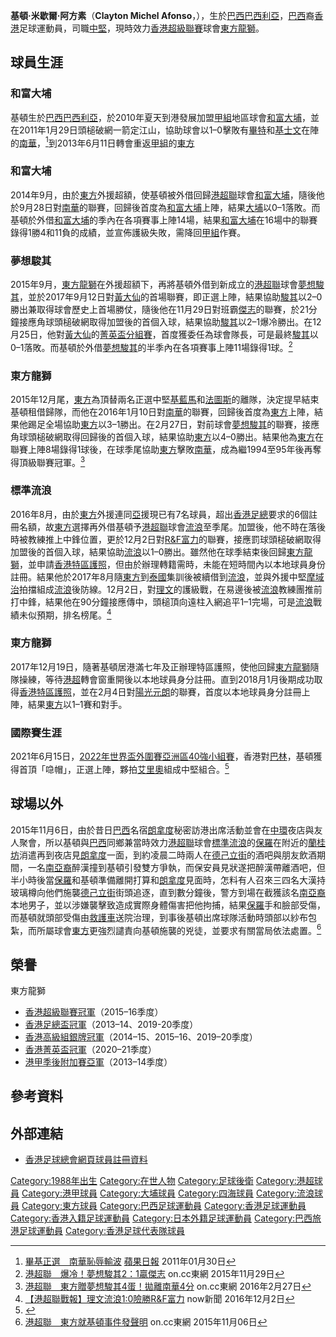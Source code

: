 {{Infobox football biography
| name        = 基頓 <br> Clayton Afonso
| image       = Clayton Michel Afonso.JPG
| fullname    = Clayton Michel Afonso
| nickname    = 
| birth_date  = {{Birth date and age|1988|7|18}}
| birth_place = [[巴西|巴西]]，[[巴西利亞|巴西利亞]]
| height      = {{height|meter=1.95}}
| position    = [[中堅|中堅]]
| currentclub = [[東方足球隊|東方龍獅]]
| clubnumber  = 5
| youthyears1 = 
| youthclubs1 = 
| years1 = 2008–2009
| clubs1 = [[隆德里納體育會|隆德里納]]
| caps1  = ?
| goals1 = ?
| years2 = 2009
| clubs2 = {{link-ja|静岡足球會|静岡FC|静岡FC}} 
| caps2  = ?
| goals2 = ?
| years3 = 2010
| clubs3 = {{link-ja|岩手八幡平足球會|アンソメット岩手・八幡平|岩手八幡平}}
| caps3  = ?
| goals3 = ?
| years4 = 2010–2013
| clubs4 = [[大埔足球會|和富大埔]]
| caps4  = 71
| goals4 = 9
| years5 = 2013–
| clubs5 = [[東方足球隊|東方龍獅]]
| caps5  = 79
| goals5 = 12
| years6 = 2014–2015
| clubs6 = → [[大埔足球會|和富大埔]] 
| caps6  = 17
| goals6 = 0
| years7 = 2015
| clubs7 = → [[夢想駿其足球會|夢想駿其]] 
| caps7  = 9
| goals7 = 1
| years8 = 2016–2017
| clubs8 = → [[香港流浪足球會|標準流浪]] 
| caps8  = 28
| goals8 = 5
| years9 = 
| clubs9 = 
| caps9  = 
| goals9 = 
| nationalyears1 =  2021–
| nationalteam1  = [[香港足球代表隊|香港]]
| nationalcaps1  = 1
| nationalgoals1 = 0
| pcupdate = 2020年8月11日
| ntupdate = 2020年8月11日
}}

'''基頓·米歇爾·阿方素'''（'''Clayton Michel Afonso'''，{{bd|1988年|7月18日|||C}}），生於[[巴西|巴西]][[巴西利亞|巴西利亞]]，[[巴西|巴西]]裔[[香港|香港]]足球運動員，司職[[中堅|中堅]]，現時效力[[香港超級聯賽|香港超級聯賽]]球會[[東方足球隊|東方龍獅]]。

==球員生涯==
=== 和富大埔 ===
基頓生於[[巴西|巴西]][[巴西利亞|巴西利亞]]，於2010年夏天到港發展加盟[[香港甲組足球聯賽|甲組]]地區球會[[大埔足球會|和富大埔]]，並在2011年1月29日頭槌破網一箭定江山，協助球會以1–0擊敗有[[尼基·巴特|畢特]]和[[馬特亞·凱日曼|基士文]]在陣的[[南華足球隊|南華]]，<ref>[https://hk.sports.appledaily.com/sports/daily/article/20110130/14924580 畢基正選　南華恥辱輸波] {{Wayback|url=https://hk.sports.appledaily.com/sports/daily/article/20110130/14924580 |date=20180803163510 }} [[蘋果日報|蘋果日報]] 2011年01月30日</ref>到2013年6月11日轉會重返[[香港甲組足球聯賽|甲組]]的[[東方足球隊|東方]]

=== 和富大埔 ===
2014年9月，由於[[東方足球隊|東方]]外援超額，使基頓被外借回歸[[港超聯|港超聯]]球會[[大埔足球會|和富大埔]]，隨後他於9月28日對[[南華足球隊|南華]]的聯賽，回歸後首度為[[大埔足球會|和富大埔]]上陣，結果[[大埔足球會|大埔]]以0–1落敗。而基頓於外借[[大埔足球會|和富大埔]]的季內在各項賽事上陣14場，結果[[大埔足球會|和富大埔]]在16場中的聯賽錄得1勝4和11負的成績，並宣佈護級失敗，需降回[[香港甲組聯賽|甲組]]作賽。

=== 夢想駿其 ===
2015年9月，[[東方足球隊|東方龍獅]]在外援超額下，再將基頓外借到新成立的[[港超聯|港超聯]]球會[[夢想駿其足球會|夢想駿其]]，並於2017年9月12日對[[黃大仙區康樂體育會|黃大仙]]的首場聯賽，即正選上陣，結果協助[[夢想駿其足球會|駿其]]以2–0勝出兼取得球會歷史上首場勝仗，隨後他在11月29日對班霸[[傑志體育會|傑志]]的聯賽，於21分鐘接應角球頭槌破網取得加盟後的首個入球，結果協助[[夢想駿其足球會|駿其]]以2–1爆冷勝出。在12月25日，他對[[黃大仙區康樂體育會|黃大仙]]的[[2015–16年香港菁英盃|菁英盃分組賽]]，首度獲委任為球會隊長，可是最終[[夢想駿其足球會|駿其]]以0–1落敗。而基頓於外借[[夢想駿其足球會|夢想駿其]]的半季內在各項賽事上陣11場錄得1球。<ref>[http://hk.on.cc/hk/bkn/cnt/sport/20151129/bkn-20151129162424221-1129_00882_001.html 港超聯　爆冷！夢想駿其2：1贏傑志] {{Wayback|url=http://hk.on.cc/hk/bkn/cnt/sport/20151129/bkn-20151129162424221-1129_00882_001.html |date=20180803194020 }} on.cc東網 2015年11月29日</ref> 

=== 東方龍獅 ===
2015年12月尾，[[東方足球會|東方]]為頂替兩名正選中堅[[讓雅克·基藍馬|基藍馬]]和[[法圖斯·拜斯|法圖斯]]的離隊，決定提早結束基頓租借歸隊，而他在2016年1月10日對[[南華足球隊|南華]]的聯賽，回歸後首度為[[東方足球會|東方]]上陣，結果他踢足全場協助[[東方足球會|東方]]以3–1勝出。在2月27日，對前球會[[夢想駿其足球會|夢想駿其]]的聯賽，接應角球頭槌破網取得回歸後的首個入球，結果協助[[東方足球會|東方]]以4–0勝出。結果他為[[東方足球會|東方]]在聯賽上陣8場錄得1球後，在球季尾協助[[東方足球會|東方]]擊敗[[南華足球隊|南華]]，成為繼1994至95年後再奪得頂級聯賽冠軍。<ref>[http://hk.on.cc/hk/bkn/cnt/sport/20160227/bkn-20160227162905208-0227_00882_001.html 港超聯　東方贈夢想駿其4蛋！拋離南華4分] {{Wayback|url=http://hk.on.cc/hk/bkn/cnt/sport/20160227/bkn-20160227162905208-0227_00882_001.html |date=20180803163534 }} on.cc東網 2016年2月27日</ref>

=== 標準流浪 ===
2016年8月，由於[[東方足球會|東方]]外援連同[[亞洲|亞]]援現已有7名球員，超出[[香港足總|香港足總]]要求的6個註冊名額，故[[東方足球會|東方]]選擇再外借基頓予[[港超聯|港超聯]]球會[[香港流浪足球會|流浪]]至季尾。加盟後，他不時在落後時被教練推上中鋒位置，更於12月2日對[[R&F富力足球會|R&F富力]]的聯賽，接應罰球頭槌破網取得加盟後的首個入球，結果協助[[香港流浪足球會|流浪]]以1–0勝出。雖然他在球季結束後回歸[[東方足球隊|東方龍獅]]，並申請[[香港特區護照|香港特區護照]]，但由於辦理轉籍需時，未能在短時間內以本地球員身份註冊。結果他於2017年8月隨[[東方足球隊|東方]]到[[泰國|泰國]]集訓後被續借到[[香港流浪足球會|流浪]]，並與外援中堅[[伊高·摩域治|摩域治]]拍擋組成[[香港流浪足球會|流浪]]後防線。12月2日，對[[理文足球會|理文]]的護級戰，在易邊後被[[香港流浪足球會|流浪]]教練團推前打中鋒，結果他在90分鐘接應傳中，頭槌頂向遠柱入網追平1–1完場，可是[[香港流浪足球會|流浪]]戰績未似預期，排名榜尾。<ref>[http://news.now.com/home/sports/player?newsId=sp16720031902 【港超聯戰報】理文流浪1:0險勝R&F富力] {{Wayback|url=http://news.now.com/home/sports/player?newsId=sp16720031902 |date=20170222065225 }} now新聞 2016年12月2日</ref>

=== 東方龍獅 ===
2017年12月19日，隨著基頓居港滿七年及正辦理特區護照，使他回歸[[東方足球隊|東方龍獅]]隨隊操練，等待[[港超|港超]]轉會窗重開後以本地球員身分註冊。直到2018月1月後期成功取得[[香港特區護照|香港特區護照]]，並在2月4日對[[元朗足球會|陽光元朗]]的聯賽，首度以本地球員身分註冊上陣，結果[[東方足球隊|東方]]以1–1賽和對手。

===國際賽生涯===
2021年6月15日，[[2022年國際足協世界盃外圍賽_–_亞洲區第二圈#C組|2022年世界盃外圍賽亞洲區40強小組賽]]，香港對[[巴林國家足球隊|巴林]]，基頓獲得首頂「喼帽」，正選上陣，夥拍[[艾里奧|艾里奧]]組成中堅組合。<ref>{{cite news|url=https://hk.on.cc/hk/bkn/cnt/sport/20210616/bkn-20210616022448077-0616_00882_001.html|title=香港隊　麥柏倫領紅　 4球不敵巴林|date=2021年6月16日|newspaper=[[東網|東網]]|accessdate=2021年6月16日|archive-date=2021年6月24日|archive-url=https://web.archive.org/web/20210624200649/https://hk.on.cc/hk/bkn/cnt/sport/20210616/bkn-20210616022448077-0616_00882_001.html|dead-url=no}}</ref>

==球場以外==
2015年11月6日，由於昔日[[巴西|巴西]]名宿[[朗拿度|朗拿度]]秘密訪港出席活動並會在[[中環|中環]]夜店與友人聚會，所以基頓與[[巴西|巴西]]同鄉兼當時效力[[港超聯|港超聯]]球會[[香港流浪足球會|標準流浪]]的[[保羅·施薩|保羅]]在附近的[[蘭桂坊|蘭桂坊]]消遣再到夜店見[[朗拿度|朗拿度]]一面，到約凌晨二時兩人在[[德己立街|德己立街]]的酒吧與朋友飲酒期間，一名[[南亞裔|南亞裔]]醉漢撞到基頓引發雙方爭執，而保安員見狀遂把醉漢帶離酒吧，但半小時後當[[保羅·施薩|保羅]]和基頓準備離開打算和[[朗拿度|朗拿度]]見面時，怎料有人召來三四名大漢持玻璃樽向他們施襲[[德己立街|德己立街]]街頭追逐，直到數分鐘後，警方到場在截獲該名[[南亞裔|南亞裔]]本地男子，並以涉嫌襲擊致造成實際身體傷害把他拘捕，結果[[保羅·施薩|保羅]]手和臉部受傷，而基頓就頭部受傷由[[救護車|救護車]]送院治理，到事後基頓出席球隊活動時頭部以紗布包紮，而所屬球會[[東方足球會|東方]]更強烈譴責向基頓施襲的兇徒，並要求有關當局依法處置。<ref>[http://hk.on.cc/hk/bkn/cnt/sport/20151106/bkn-20151106211719023-1106_00882_001.html 港超聯　東方就基頓事件發聲明] {{Wayback|url=http://hk.on.cc/hk/bkn/cnt/sport/20151106/bkn-20151106211719023-1106_00882_001.html |date=20170222082538 }} on.cc東網 2015年11月06日</ref>

==榮譽==
;東方龍獅
* [[香港超級聯賽|香港超級聯賽冠軍]]（2015–16季度）
* [[香港足總盃|香港足總盃冠軍]]（2013–14、2019-20季度）
* [[香港高級組銀牌|香港高級組銀牌冠軍]]（2014–15、2015–16、2019–20季度）
* [[香港菁英盃|香港菁英盃冠軍]]（2020–21季度）
* [[2013–14年香港甲組足球聯賽季後附加賽|港甲季後附加賽亞軍]]（2013–14季度）

==參考資料==
{{reflist}}

==外部連結==
*[https://www.hkfa.com/ch/club/12/detail?player=10210#gotab 香港足球總會網頁球員註冊資料] {{Wayback|url=https://www.hkfa.com/ch/club/12/detail?player=10210#gotab |date=20210128201154 }}

{{東方球員名單}}

{{DEFAULTSORT:Clayton Michel Afonso}}
[[Category:1988年出生|Category:1988年出生]]
[[Category:在世人物|Category:在世人物]]
[[Category:足球後衛|Category:足球後衛]]
[[Category:港超球員|Category:港超球員]]
[[Category:港甲球員|Category:港甲球員]]
[[Category:大埔球員|Category:大埔球員]]
[[Category:四海球員|Category:四海球員]]
[[Category:流浪球員|Category:流浪球員]]
[[Category:東方球員|Category:東方球員]]
[[Category:巴西足球運動員|Category:巴西足球運動員]]
[[Category:香港足球運動員|Category:香港足球運動員]]
[[Category:香港入籍足球運動員|Category:香港入籍足球運動員]]
[[Category:日本外籍足球運動員|Category:日本外籍足球運動員]]
[[Category:巴西旅港足球運動員|Category:巴西旅港足球運動員]]
[[Category:香港足球代表隊球員|Category:香港足球代表隊球員]]